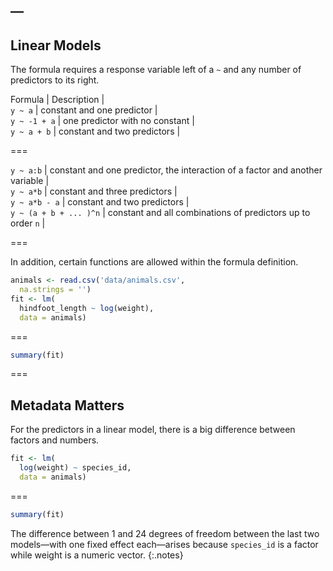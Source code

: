 ---
---

## Linear Models

The formula requires a response variable left of a `~` and any number of
predictors to its right.

| Formula      | Description                    |
| `y ~ a`      | constant and one predictor     |
| `y ~ -1 + a` | one predictor with no constant |
| `y ~ a + b`  | constant and two predictors    |

===

| `y ~ a:b`              | constant and one predictor, the interaction of a factor and another variable |
| `y ~ a*b`              | constant and three predictors                                                |
| `y ~ a*b - a`          | constant and two predictors                                                  |
| `y ~ (a + b + ... )^n` | constant and all combinations of predictors up to order `n`                  |

===

In addition, certain functions are allowed within the formula definition.

```r
animals <- read.csv('data/animals.csv',
  na.strings = '')
fit <- lm(
  hindfoot_length ~ log(weight),
  data = animals)
```

===

```r
summary(fit)
```

===

## Metadata Matters

For the predictors in a linear model, there is a big difference between factors
and numbers.

```r
fit <- lm(
  log(weight) ~ species_id,
  data = animals)
```

===

```r
summary(fit)
```

The difference between 1 and 24 degrees of freedom between the last two
models---with one fixed effect each---arises because `species_id` is a factor
while weight is a numeric vector.
{:.notes}
